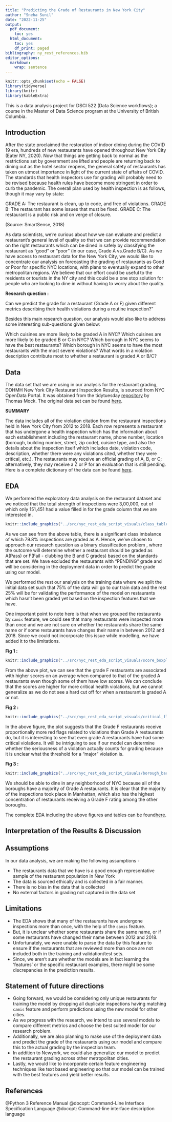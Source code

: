 ```yaml
---
title: "Predicting the Grade of Restaurants in New York City"
author: "Sneha Sunil"
date: "2022-11-25"
output:
  pdf_document:
    toc: yes
  html_document:
    toc: yes
    df_print: paged
bibliography: ny_rest_references.bib
editor_options: 
  markdown: 
    wrap: sentence
---
```


```r
knitr::opts_chunk$set(echo = FALSE)
library(tidyverse)
library(knitr)
library(kableExtra)
```

This is a data analysis project for DSCI 522 (Data Science workflows); a course in the Master of Data Science program at the University of British Columbia.

## Introduction

After the state proclaimed the restoration of indoor dining during the COVID 19 era, hundreds of new restaurants have opened throughout New York City (Eater NY, 2020).
Now that things are getting back to normal as the restrictions set by government are lifted and people are returning back to dining out as the hotel sector reopens, the general safety of restaurants has taken on utmost importance in light of the current state of affairs of COVID.
The standards that health inspectors use for grading will probably need to be revised because health rules have become more stringent in order to curb the pandemic.
The overall plan used by health inspection is as follows, though it may vary by state:

GRADE A: The restaurant is clean, up to code, and free of violations.
GRADE B: The restaurant has some issues that must be fixed.
GRADE C: The restaurant is a public risk and on verge of closure.

(Source: SmartSense, 2018)

As data scientists, we're curious about how we can evaluate and predict a restaurant's general level of quality so that we can provide recommendation on the right restaurants which can be dined in safely by classifying the restaurant as "good" or "poor" (in our case, Grade A vs.Grade B/C).
As we have access to restaurant data for the New York City, we would like to concentrate our analysis on forecasting the grading of restaurants as Good or Poor for specific NYC locations, with plans to eventually expand to other metropolitan regions.
We believe that our effort could be useful to the residents or tourists in the NY city and this could be a one stop solution for people who are looking to dine in without having to worry about the quality.

**Research question :**

Can we predict the grade for a restaurant (Grade A or F) given different metrics describing their health violations during a routine inspection?"

Besides this main research question, our analysis would also like to address some interesting sub-questions given below:

Which cuisines are more likely to be graded A in NYC?
Which cuisines are more likely to be graded B or C in NYC?
Which borough in NYC seems to have the best restaurants?
Which borough in NYC seems to have the most restaurants with the most severe violations?
What words in a violation description contribute most to whether a restaurant is graded A or B/C?

## Data

The data set that we are using in our analysis for the restaurant grading, DOHMH New York City Restaurant Inspection Results, is sourced from NYC OpenData Portal.
It was obtained from the tidytuesday [repository](https://github.com/rfordatascience/tidytuesday/tree/master/data/2018/2018-12-11) by Thomas Mock.
The original data set can be found [here](https://data.cityofnewyork.us/Health/DOHMH-New-York-City-Restaurant-Inspection-Results/43nn-pn8j/data).

**SUMMARY**

The data includes all of the violation citation from the restaurant inspections held in New York City from 2012 to 2018.
Each row represents a restaurant that has undergone a health inspection which has the information about each establishment including the restaurant name, phone number, location (borough, building number, street, zip code), cuisine type, and also the details about the inspection itself which includes date, violation code, description, whether there were any violations cited, whether they were critical, etc.).
The restaurants may receive an official grading of A, B, or C; alternatively, they may receive a Z or P for an evaluation that is still pending.
Here is a complete dictionary of the data can be found [here](https://github.com/rfordatascience/tidytuesday/tree/master/data/2018/2018-12-11#data-dictionary).

## EDA

We performed the exploratory data analysis on the restaurant dataset and we noticed that the total strength of inspections were 3,00,000, out of which only 151,451 had a value filled in for the grade column that we are interested in.

```r
knitr::include_graphics("../src/nyc_rest_eda_script_visuals/class_table.png") 
```


As we can see from the above table, there is a significant class imbalance of which 79.8% inspections are graded as A.
Hence, we've chosen to approach our research question as a binary classification problem , where the outcome will determine whether a restaurant should be graded as A(Pass) or F(Fail - clubbing the B and C grades) based on the standards that are set.
We have excluded the restaurants with "PENDING" grade and will be considering in the deployment data in order to predict the grade using our model.

We performed the rest our analysis on the training data where we split the initial data set such that 75% of the data will go to our train data and the rest 25% will be for validating the performance of the model on restaurants which hasn't been graded yet based on the inspection features that we have.

One important point to note here is that when we grouped the restaurants by `camis` feature, we could see that many restaurants were inspected more than once and we are not sure on whether the restaurants share the same name or if some restaurants have changes their name in between 2012 and 2018.
Since we could not incorporate this issue while modelling, we have added it to the limitations.

**Fig 1 :**

```r
knitr::include_graphics("../src/nyc_rest_eda_script_visuals/score_boxplot.png") 
```

From the above plot, we can see that the grade F restaurants are associated with higher scores on an average when compared to that of the graded A restaurants even though some of them have low scores.
We can conclude that the scores are higher for more critical health violations, but we cannot generalize as we do not see a hard cut off for when a restaurant is graded A or not.

**Fig 2 :**

```r
knitr::include_graphics("../src/nyc_rest_eda_script_visuals/critical_flag_stacked.png")
```

In the above figure, the plot suggests that the Grade F restaurants receive proportionally more red flags related to violations than Grade A restaurants do, but it is interesting to see that even grade A restaurants have had some critical violations.
It will be intriguing to see if our model can determine whether the seriousness of a violation actually counts for grading because it is unclear what the threshold for a "major" violation is.

**Fig 3 :**

```r
knitr::include_graphics("../src/nyc_rest_eda_script_visuals/borough_bars.png")
```

We should be able to dine in any neighborhood of NYC because all of the boroughs have a majority of Grade A restaurants.
It is clear that the majority of the inspections took place in Manhattan, which also has the highest concentration of restaurants receiving a Grade F rating among the other boroughs.

The complete EDA including the above figures and tables can be found[here](https://github.com/UBC-MDS/newyork_restaurant_grading/blob/main/src/nyc_rest_eda.ipynb).

## Interpretation of the Results & Discussion



## Assumptions

In our data analysis, we are making the following assumptions -

-   The restaurants data that we have is a good enough representative sample of the restaurant population in New York
-   The data is sourced ethically and is collected in a fair manner.
-   There is no bias in the data that is collected
-   No external factors in grading not captured in the data set

## Limitations

- The EDA shows that many of the restaurants have undergone inspections more than once, with the help of the `camis` feature.
- But, it is unclear whether some restaurants share the same name, or if some restaurants have changed their name between 2012 and 2018.
- Unfortunately, we were unable to parse the data by this feature to ensure if the restaurants that are reviewed more than once are not included both in the training and validation/test sets.
- Since, we aren't sure whether the models are in fact learning the 'features' or the specific restaurant examples, there might be some discrepancies in the prediction results.

## Statement of future directions

- Going forward, we would be considering only unique restaurants for training the model by dropping all duplicate inspections having matching `camis` feature and perform predictions using the new model for other cities.
- As we progress with the research, we intend to use several models to compare different metrics and choose the best suited model for our research problem.
- Additionally, we are also planning to make use of the deployment data and predict the grade of the restaurants using our model and compare this to the actual grading by the inspection team.
- In addition to Newyork, we could also generalize our model to predict the restaurant grading across other metropolitan cities.
- Lastly, we would like to incorporate certain feature engineering techniques like text based engineering so that our model can be trained with the best features and yield better results.

## References

@Python 3 Reference Manual
@docopt: Command-Line Interface Specification Language
@docopt: Command-line interface description language


